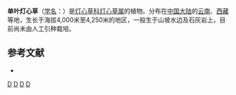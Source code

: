 {{Speciesbox 
| taxon = Juncus unifolius
| authority = [[路安民|A. M. Lu]] et [[张志耘|Z. Y. Zhang]]
}}
'''单叶灯心草'''（[[学名|学名]]：{{lang|la|''Juncus unifolius''}}）是[[灯心草科|灯心草科]][[灯心草属|灯心草属]]的植物。分布在[[中国大陆|中国大陆]]的[[云南|云南]]、[[西藏|西藏]]等地，生长于海拔4,000米至4,250米的地区，一般生于山坡水边及石灰岩上，目前尚未由人工引种栽培。

== 参考文献 ==
<div class="references-small">
* {{cite web| url =http://www.bioinfo.cn/db05/KmzwSpecies.php?action=view&id=25203| title =单叶灯心草| work =《中国高等植物数据库全库》| publisher =中国科学院微生物研究所| author =昆明植物研究所| accessdate =2009-02-25| deadurl =yes| archiveurl =https://web.archive.org/web/20160305060526/http://www.bioinfo.cn/db05/KmzwSpecies.php?action=view&id=25203| archivedate =2016-03-05}}
</div>
{{Taxonbar|from=Q10906206}}

[[Category:灯心草属|D]]
[[Category:中國特有植物|D]]
[[Category:云南植物|D]]
[[Category:西藏植物|D]]
